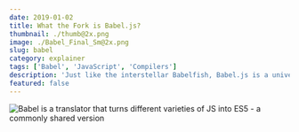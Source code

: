 ```yaml
---
date: 2019-01-02
title: What the Fork is Babel.js?
thumbnail: ./thumb@2x.png
image: ./Babel_Final_Sm@2x.png
slug: babel
category: explainer
tags: ['Babel', 'JavaScript', 'Compilers']
description: 'Just like the interstellar Babelfish, Babel.js is a universal translator for JavaScript. But more practical and less cosmic.'
featured: false
---
```



![Babel is a translator that turns different varieties of JS into ES5 - a commonly shared version](./Babel_Final_Sm@2x.png)


